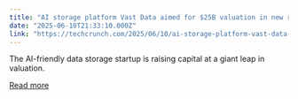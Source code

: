 ```yaml
---
title: "AI storage platform Vast Data aimed for $25B valuation in new round, sources say"
date: "2025-06-10T21:33:10.000Z"
link: "https://techcrunch.com/2025/06/10/ai-storage-platform-vast-data-aimed-for-25b-valuation-in-new-round-sources-say/"
---
```


The AI-friendly data storage startup is raising capital at a giant leap in valuation. 

[Read more](https://techcrunch.com/2025/06/10/ai-storage-platform-vast-data-aimed-for-25b-valuation-in-new-round-sources-say/)
